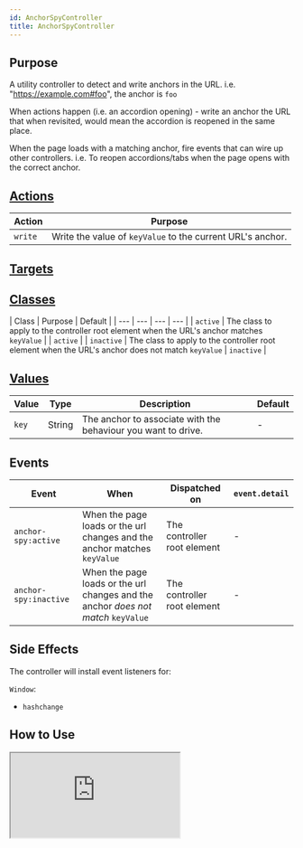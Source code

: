 ```yaml
---
id: AnchorSpyController
title: AnchorSpyController
---
```




## Purpose

A utility controller to detect and write anchors in the URL. i.e. "https://example.com#foo", the anchor is `foo`

When actions happen (i.e. an accordion opening) - write an anchor the URL that when revisited, would mean the accordion is reopened in the same place.

When the page loads with a matching anchor, fire events that can wire up other controllers. i.e. To reopen accordions/tabs when the page opens with the correct anchor.


## [Actions](https://stimulus.hotwire.dev/reference/actions)

| Action | Purpose |
| --- | --- |
| `write` | Write the value of `keyValue` to the current URL's anchor. |


## [Targets](https://stimulus.hotwire.dev/reference/targets)
<NoTargets/>

## [Classes](https://stimulus.hotwire.dev/reference/classes)
| Class | Purpose | Default |
| --- | --- | --- | --- |
| `active` | The class to apply to the controller root element when the URL's anchor matches `keyValue` | | `active` |
| `inactive` | The class to apply to the controller root element when the URL's anchor does not match `keyValue` | `inactive` |


## [Values](https://stimulus.hotwire.dev/reference/values)


| Value | Type | Description | Default |
| --- | --- | --- | --- |
| `key` | String | The anchor to associate with the behaviour you want to drive. | - |


## Events

| Event | When | Dispatched on | `event.detail` |
| --- | --- | --- |--- |
|`anchor-spy:active` | When the page loads or the url changes and the anchor matches `keyValue` | The controller root element | - |
|`anchor-spy:inactive` | When the page loads or the url changes and the anchor *does not match* `keyValue` | The controller root element | - |

## Side Effects

The controller will install event listeners for:

`Window`:
- `hashchange`


## How to Use

<iframe
  src="https://codesandbox.io/embed/anchorspycontroller-sithq?fontsize=14&hidenavigation=1&theme=dark"
  style={{width: "100%", height: "500px", border: "0", borderRadius: "4px", overflow: "hidden"}}
  sandbox="allow-forms allow-modals allow-popups allow-presentation allow-same-origin allow-scripts"
/>


